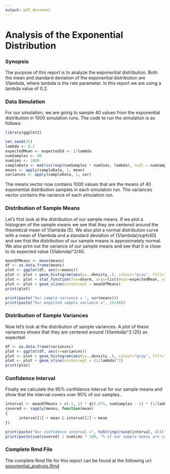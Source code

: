 ```yaml
---
output: pdf_document
---
```

# Analysis of the Exponential Distribution

### Synopsis
The purpose of this report is to analyze the exponential distribution. Both the mean and standard deviation of the exponential distribution are 1/lambda, where lambda is the rate parameter. In this report we are using a lambda value of 0.2.

### Data Simulation
For our simulation, we are going to sample 40 values from the exponential distribution in 1000 simulation runs. The code to run the simulation is as follows:

```r
library(ggplot2)

set.seed(25)
lambda <- 0.2
expectedMean <- expectedSd <- 1/lambda
numSamples <- 40
numSims <- 1000
sampleData <- matrix(rexp(numSamples * numSims, lambda), ncol = numSamples)
means <- apply(sampleData, 1, mean)
variances <- apply(sampleData, 1, var)
```

The means vector now contains 1000 values that are the means of 40 exponential distribution samples in each simulation run. The variances vector contains the variance of each simulation run. 

### Distribution of Sample Means
Let's first look at the distribution of our sample means. If we plot a histogram of the sample means we see that they are centered around the theoretical mean of 1/lambda (5). We also plot a normal distribution curve with a mean of 1/lambda and a standard deviation of (1/lambda)/sqrt(40) and see that the distribution of our sample means is approximately normal. We also print out the variance of our sample means and see that it is close to its expected value (1/labmda)^2/40.
``` r
meanOfMeans <- mean(means)
df <- as.data.frame(means)
plot <- ggplot(df, aes(x=means)) 
plot <- plot + geom_histogram(aes(y=..density..), colour="gray", fill="#daf0dd", binwidth=0.1)
plot <- plot + stat_function(fun=dnorm, args=list(mean=expectedMean, sd=expectedSd/sqrt(40)))
plot <- plot + geom_vline(xintercept = meanOfMeans)
print(plot)

print(paste("Our sample variance = ", var(means)))
print(paste("Our expected sample variance =", 25/40))
```

### Distribution of Sample Variances
Now let's look at the distribution of sample variances. A plot of these variances shows that they are centered around (1/lambda)^2 (25) as expected.

``` r
df <- as.data.frame(variances)
plot <- ggplot(df, aes(x=variances)) 
plot <- plot + geom_histogram(aes(y=..density..), colour="gray", fill="#daf0dd", binwidth=10)
plot <- plot + geom_vline(xintercept = (1/lambda)^2)
print(plot)
```

### Confidence Interval
Finally we calculate the 95% confidence interval for our sample means and show that the interval covers over 95% of our samples..
``` r
interval <- meanOfMeans + c(-1, 1) * qt(.975, numSamples - 1) * (1/lambda) / sqrt(numSamples)
covered <- sapply(means, function(mean)
{
      interval[1] < mean & interval[2] > mean 
})

print(paste("Our confidence interval =", toString(round(interval, 4))))
print(paste(sum(covered) / numSims * 100, "% of our sample means are covered by this interval.", sep=""))
```

### Complete Rmd File
The complete Rmd file for this report can be found at the following url:
    [exponential_analysis.Rmd](https://github.com/rmb177/stat_inference_course_project/blob/master/exponential_analysis.Rmd)


